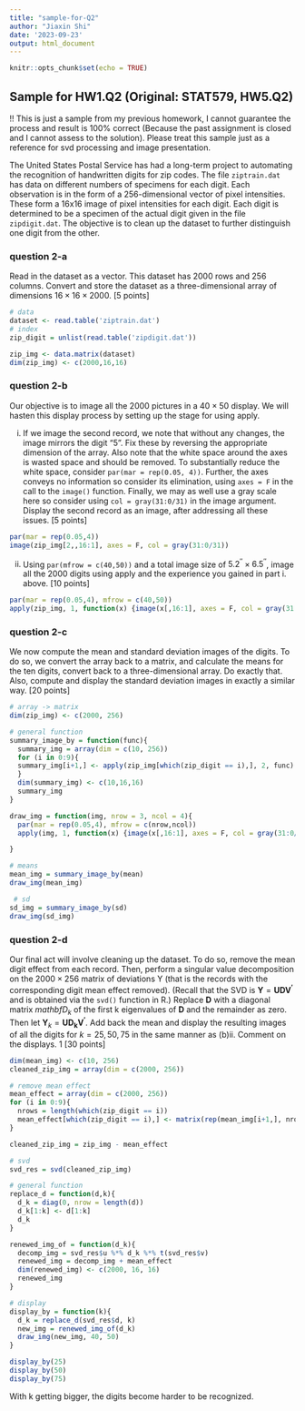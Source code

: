 ```yaml
---
title: "sample-for-Q2"
author: "Jiaxin Shi"
date: '2023-09-23'
output: html_document
---
```


```r
knitr::opts_chunk$set(echo = TRUE)
```

## Sample for HW1.Q2 (Original: STAT579, HW5.Q2)
!! This is just a sample from my previous homework, I cannot guarantee the process and result is 100% correct (Because the past assignment is closed and I cannot assess to the solution). Please treat this sample just as a reference for svd processing and image presentation.

The United States Postal Service has had a long-term project to automating the recognition of handwritten digits for zip codes. The file `ziptrain.dat` has data on different numbers of specimens for each digit. Each observation is in the form of a 256-dimensional vector of pixel intensities. These form a 16x16 image of pixel intensities for each digit. Each digit is determined to be a specimen of the actual digit given in the file `zipdigit.dat`. The objective is to clean up the dataset to further distinguish one digit from the other.


### question 2-a
Read in the dataset as a vector. This dataset has 2000 rows and 256 columns. Convert and store the dataset as a three-dimensional array of dimensions $16 \times 16 \times 2000$. [5 points]
```r
# data
dataset <- read.table('ziptrain.dat')
# index
zip_digit = unlist(read.table('zipdigit.dat'))

zip_img <- data.matrix(dataset)
dim(zip_img) <- c(2000,16,16)
```


### question 2-b
Our objective is to image all the 2000 pictures in a $40 \times 50$ display. We will hasten this display process by setting up the stage for using apply.

i. If we image the second record, we note that without any changes, the image mirrors the digit “5”. Fix these by reversing the appropriate dimension of the array. Also note that the white space around the axes is wasted space and should be removed. To substantially reduce the white space, consider `par(mar = rep(0.05, 4))`. Further, the axes conveys no information so consider its elimination, using `axes = F` in the call to the `image()` function. Finally, we may as well use a gray scale here so consider using `col = gray(31:0/31)` in the image argument. Display the second record as an image, after addressing all these issues. [5 points]
```r
par(mar = rep(0.05,4))
image(zip_img[2,,16:1], axes = F, col = gray(31:0/31))
```

ii. Using `par(mfrow = c(40,50))` and a total image size of $5.2^{''} \times 6.5^{''}$, image all the 2000 digits using apply and the experience you gained in part i. above. [10 points]
```r
par(mar = rep(0.05,4), mfrow = c(40,50))
apply(zip_img, 1, function(x) {image(x[,16:1], axes = F, col = gray(31:0/31))})
```


### question 2-c
We now compute the mean and standard deviation images of the digits. To do so, we convert the array back to a matrix, and calculate the means for the ten digits, convert back to a three-dimensional array. Do exactly that. Also, compute and display the standard deviation images in exactly a similar way. [20 points]
```r
# array -> matrix
dim(zip_img) <- c(2000, 256)

# general function
summary_image_by = function(func){
  summary_img = array(dim = c(10, 256))
  for (i in 0:9){
  summary_img[i+1,] <- apply(zip_img[which(zip_digit == i),], 2, func)
  }
  dim(summary_img) <- c(10,16,16)
  summary_img
}

draw_img = function(img, nrow = 3, ncol = 4){
  par(mar = rep(0.05,4), mfrow = c(nrow,ncol))
  apply(img, 1, function(x) {image(x[,16:1], axes = F, col = gray(31:0/31))})

}

# means
mean_img = summary_image_by(mean)
draw_img(mean_img)

 # sd
sd_img = summary_image_by(sd)
draw_img(sd_img)

```


### question 2-d
Our final act will involve cleaning up the dataset. To do so, remove the mean digit effect from each record. Then, perform a singular value decomposition on the $2000 \times 256$ matrix of deviations Y (that is the records with the corresponding digit mean effect removed). (Recall that the SVD is $\mathbf{Y} = \mathbf{UDV^{'}}$ and is obtained via the `svd()` function in R.) Replace $\mathbf{D}$ with a diagonal matrix $mathbf{D}_k$ of the first k eigenvalues of $\mathbf{D}$ and the remainder as zero. Then let $\mathbf{Y}_k = \mathbf{UD_kV^{'}}$. Add back the mean and display the resulting images of all the digits for $k = 25,50,75$ in the same manner as (b)ii. Comment on the displays. 1 [30 points]
```r
dim(mean_img) <- c(10, 256)
cleaned_zip_img = array(dim = c(2000, 256))

# remove mean effect
mean_effect = array(dim = c(2000, 256))
for (i in 0:9){
  nrows = length(which(zip_digit == i))
  mean_effect[which(zip_digit == i),] <- matrix(rep(mean_img[i+1,], nrows), nrow = nrows, byrow = T)
}

cleaned_zip_img = zip_img - mean_effect

# svd
svd_res = svd(cleaned_zip_img)

# general function
replace_d = function(d,k){
  d_k = diag(0, nrow = length(d))
  d_k[1:k] <- d[1:k]
  d_k
}

renewed_img_of = function(d_k){
  decomp_img = svd_res$u %*% d_k %*% t(svd_res$v)
  renewed_img = decomp_img + mean_effect
  dim(renewed_img) <- c(2000, 16, 16)
  renewed_img
}

# display
display_by = function(k){
  d_k = replace_d(svd_res$d, k)
  new_img = renewed_img_of(d_k)
  draw_img(new_img, 40, 50)
}

display_by(25)
display_by(50)
display_by(75)
```

With k getting bigger, the digits become harder to be recognized. 
